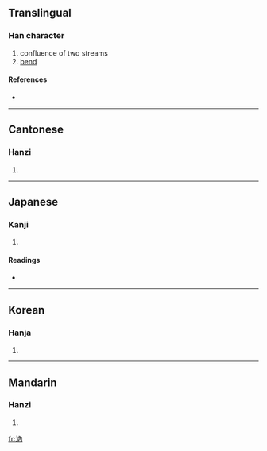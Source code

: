 ==Translingual==

===Han character===
{{Han char|rn=85|rad=水|as=04|sn=7|four=3412<sub>7</sub>|canj=水人月 (EOB)}}

# confluence of two streams
# [[bend]]

====References====
* {{Han ref|kx=0607.150|dkj=17157|dj=1001.020|hdz=31566.010|uh=6C6D|ud=27757|bh=CB55|bd=52053}}

----

==Cantonese==

===Hanzi===
{{yue-hanzi|jyut=|y=yeui6}}

# {{defn|Cantonese}}

----

==Japanese==

===Kanji===
{{ja-kanji|grade=|rs=水04}}

# {{defn|Japanese}}

====Readings====
* {{ja-readings|on=[[ぜい]] (zei), [[ねい]] (nei), [[ぜつ]] (zetsu), [[ねち]] (nechi)|kun=[[ながれる]] (nagareru), [[みぎわ]] (migiwa)}}

----

==Korean==

===Hanja===
{{ko-hanja|hangeul=예|eumhun=|rv=ye|mr=ye|y=yey}}

# {{defn|Korean}}

----

==Mandarin==

===Hanzi===
{{cmn-hanzi|pin=[[ruì]] ([[rui4]])|wg=jui<sup>4</sup>}}

# {{defn|Mandarin}}

[[fr:汭]]